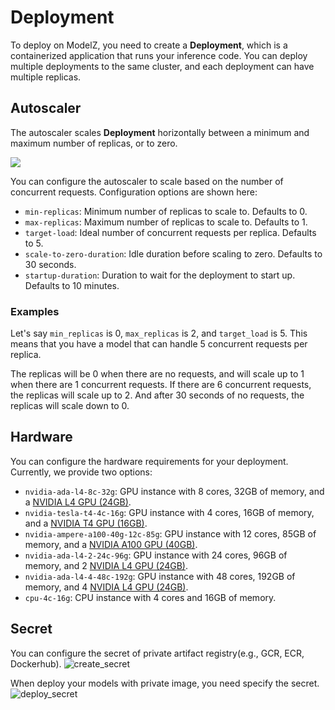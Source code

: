 # Deployment

To deploy on ModelZ, you need to create a **Deployment**, which is a containerized application that runs your inference code. You can deploy multiple deployments to the same cluster, and each deployment can have multiple replicas.

## Autoscaler

The autoscaler scales **Deployment** horizontally between a minimum and maximum number of replicas, or to zero.

![](./images/autoscale.png)

You can configure the autoscaler to scale based on the number of concurrent requests. Configuration options are shown here:

- `min-replicas`: Minimum number of replicas to scale to. Defaults to 0.
- `max-replicas`: Maximum number of replicas to scale to. Defaults to 1.
- `target-load`: Ideal number of concurrent requests per replica. Defaults to 5.
- `scale-to-zero-duration`: Idle duration before scaling to zero. Defaults to 30 seconds.
- `startup-duration`: Duration to wait for the deployment to start up. Defaults to 10 minutes.

### Examples

Let's say `min_replicas` is 0, `max_replicas` is 2, and `target_load` is 5. This means that you have a model that can handle 5 concurrent requests per replica. 

The replicas will be 0 when there are no requests, and will scale up to 1 when there are 1 concurrent requests. If there are 6 concurrent requests, the replicas will scale up to 2. And after 30 seconds of no requests, the replicas will scale down to 0.

## Hardware

You can configure the hardware requirements for your deployment. Currently, we provide two options:

- `nvidia-ada-l4-8c-32g`: GPU instance with 8 cores, 32GB of memory, and a [NVIDIA L4 GPU (24GB)](https://www.nvidia.com/en-us/data-center/l4/).
- `nvidia-tesla-t4-4c-16g`: GPU instance with 4 cores, 16GB of memory, and a [NVIDIA T4 GPU (16GB)](https://www.nvidia.com/en-us/data-center/tesla-t4/).
- `nvidia-ampere-a100-40g-12c-85g`: GPU instance with 12 cores, 85GB of memory, and a [NVIDIA A100 GPU (40GB)](https://www.nvidia.com/en-us/data-center/a100/).
- `nvidia-ada-l4-2-24c-96g`: GPU instance with 24 cores, 96GB of memory, and 2 [NVIDIA L4 GPU (24GB)](https://www.nvidia.com/en-us/data-center/l4/).
- `nvidia-ada-l4-4-48c-192g`: GPU instance with 48 cores, 192GB of memory, and 4 [NVIDIA L4 GPU (24GB)](https://www.nvidia.com/en-us/data-center/l4/).
- `cpu-4c-16g`: CPU instance with 4 cores and 16GB of memory.

## Secret

You can configure the secret of private artifact registry(e.g., GCR, ECR, Dockerhub).
![create_secret](./images/create_secret.jpg)

When deploy your models with private image, you need specify the secret.
![deploy_secret](./images/deploy_secret.jpg)
